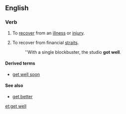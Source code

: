 ==English==

===Verb===
{{head|en|verb|head=to [[get]] [[well]]}}

# {{idiomatic}} To [[recover]] from an [[illness]] or [[injury]].
# {{idiomatic|business}} To recover from financial [[straits]].
#: ''With a single blockbuster, the studio '''got well'''.

====Derived terms====
* [[get well soon]]

====See also====
* [[get better]]

[[et:get well]]